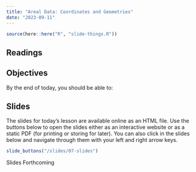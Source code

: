 ```yaml
---
title: "Areal Data: Coordinates and Geometries"
date: "2023-09-11"
---
```


```r
source(here::here("R", "slide-things.R"))

```


## Readings


## Objectives

By the end of today, you should be able to: 



## Slides
The slides for today's lesson are available online as an HTML file. Use the buttons below to open the slides either as an interactive website or as a static PDF (for printing or storing for later). You can also click in the slides below and navigate through them with your left and right arrow keys.

```r
slide_buttons("/slides/07-slides")
```

Slides Forthcoming